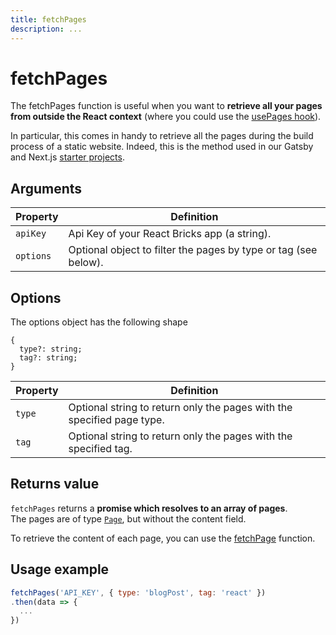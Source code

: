 ```yaml
---
title: fetchPages
description: ...
---
```


# fetchPages

The fetchPages function is useful when you want to **retrieve all your pages from outside the React context** (where you could use the [usePages hook](/docs-api/hooks/use-pages)).

In particular, this comes in handy to retrieve all the pages during the build process of a static website. Indeed, this is the method used in our Gatsby and Next.js [starter projects](/docs/getting-started/starter-projects).

## Arguments

| Property  | Definition                                                      |
| --------- | --------------------------------------------------------------- |
| `apiKey`  | Api Key of your React Bricks app (a string).                    |
| `options` | Optional object to filter the pages by type or tag (see below). |

## Options

The options object has the following shape

```tsx
{
  type?: string;
  tag?: string;
}
```

| Property | Definition                                                             |
| -------- | ---------------------------------------------------------------------- |
| `type`   | Optional string to return only the pages with the specified page type. |
| `tag`    | Optional string to return only the pages with the specified tag.       |

## Returns value

`fetchPages` returns a **promise which resolves to an array of pages**.  
The pages are of type [`Page`](/docs-api/types/#page), but without the content field.

To retrieve the content of each page, you can use the [fetchPage](fetch-page) function.

## Usage example

```jsx
fetchPages('API_KEY', { type: 'blogPost', tag: 'react' })
.then(data => {
  ...
})
```
